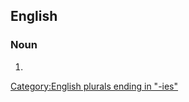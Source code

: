 ==English==

===Noun===
{{head|en|noun form}}

# {{plural of|lithotomy|lang=en}}

[[Category:English plurals ending in "-ies"]]